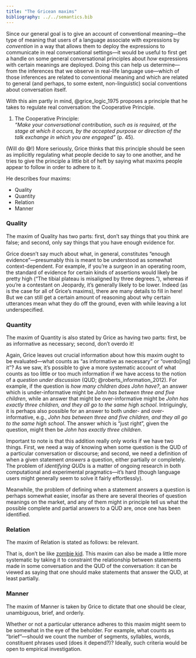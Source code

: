 ```yaml
---
title: "The Gricean maxims"
bibliography: ../../semantics.bib
---
```


Since our general goal is to give an account of conventional meaning---the type of meaning that users of a language associate with expressions by *convention* in a way that allows them to deploy the expressions to communicate in real conversational settings---it would be useful to first get a handle on some general conversational principles about *how* expressions with certain meanings are deployed.
Doing this can help us determine---from the inferences that we observe in real-life language use---which of those inferences are related to conventional meaning and which are related to general (and perhaps, to some extent, non-linguistic) social conventions about conversation itself.

With this aim partly in mind, @grice_logic_1975 proposes a principle that he takes to regulate real conversation:
the Cooperative Principle.

(@ex-cp) The Cooperative Principle: <br>
	*"Make your conversational contribution, such as is required, at the stage at which it occurs, by the accepted purpose or direction of the talk exchange in which you are engaged"* (p. 45).

(Will do 😅!)
More seriously, Grice thinks that this principle should be seen as implicitly regulating what people decide to say to one another, and he tries to give the principle a little bit of heft by saying what maxims people appear to follow in order to adhere to it.

He describes four maxims:

- Quality
- Quantity
- Relation
- Manner

### Quality

The maxim of Quality has two parts:
first, don't say things that you think are false;
and second, only say things that you have enough evidence for.

Grice doesn't say much about what, in general, constitutes "enough evidence"---presumably this is meant to be understood as somewhat context-dependent.
For example, if you're a surgeon in an operating room, the standard of evidence for certain kinds of assertions would likely be pretty high ("The tibial plateau is misaligned by three degrees."), whereas if you're a contestant on Jeopardy, it's generally likely to be lower.
Indeed (as is the case for all of Grice's maxims), there are many details to fill in here!
But we can still get a certain amount of reasoning about why certain utterances mean what they do off the ground, even with while leaving a lot underspecified.

### Quantity

The maxim of Quantity is also stated by Grice as having two parts:
first, be as informative as necessary;
second, don't overdo it!

Again, Grice leaves out crucial information about how this maxim ought to be evaluated---what counts as "as informative as necessary" or "overdo[ing] it"?
As we saw, it's possible to give a more systematic account of what counts as too little or too much information if we have access to the notion of a *question under discussion* (QUD; @roberts_information_2012).
For example, if the question is *how many children does John have?*, an answer which is under-informative might be *John has between three and five children*, while an answer that might be over-informative might be *John has exactly three children, and they all go to the same high school*.
Intriguingly, it is perhaps also possible for an answer to both under- and over-informative, e.g., *John has between three and five children, and they all go to the same high school*.
The answer which is "just right", given the question, might then be *John has exactly three children*.

Important to note is that this addition really only works if we have two things.
First, we need a way of knowing when some question is the QUD of a particular conversation or discourse;
and second, we need a definition of when a given statement *answers* a question, either partially or completely.
The problem of *identifying QUDs* is a matter of ongoing research in both computational and experimental pragmatics---it's hard (though language users might generally seem to solve it fairly effortlessly).

Meanwhile, the problem of defining when a statement answers a question is perhaps somewhat easier, insofar as there are several theories of question meanings on the market, and any of them might in principle tell us what the possible complete and partial answers to a QUD are, once one has been identified.

### Relation

The maxim of Relation is stated as follows:
be relevant.

That is, don't be like [zombie kid](https://www.youtube.com/watch?v=CMNry4PE93Y&t=2s).
This maxim can also be made a little more systematic by taking it to constraint the relationship between statements made in some conversation and the QUD of the conversation:
it can be viewed as saying that one should make statements that answer the QUD, at least partially.

### Manner

The maxim of Manner is taken by Grice to dictate that one should be clear, unambiguous, brief, and orderly.

Whether or not a particular utterance adheres to this maxim might seem to be somewhat in the eye of the beholder.
For example, what counts as "brief"---should we count the number of segments, syllables, words, constituent phrases used (does it depend?)?
Ideally, such criteria would be open to empirical investigation.

